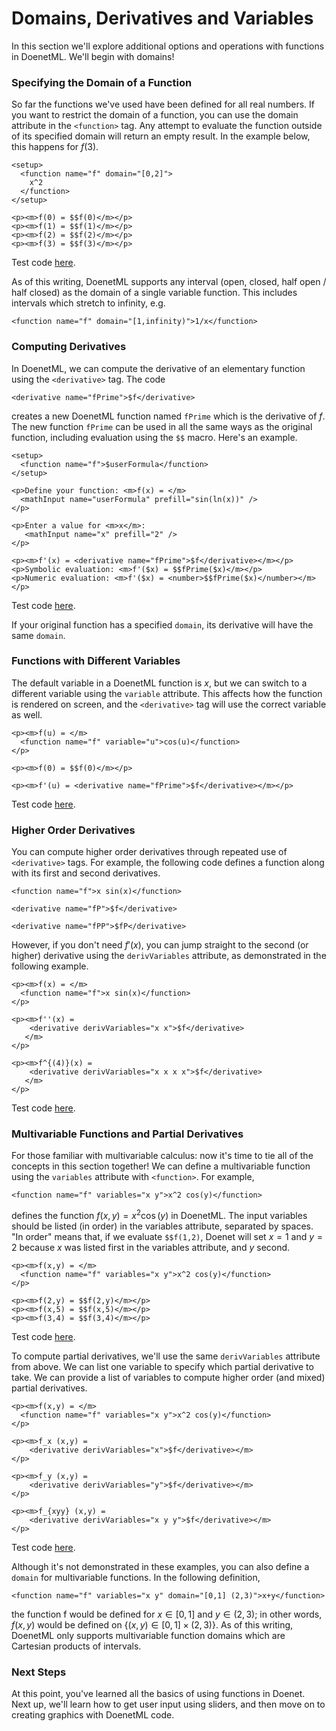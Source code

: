 
# Domains, Derivatives and Variables

In this section we'll explore additional options and operations with functions in DoenetML. We'll begin with domains!

### Specifying the Domain of a Function
So far the functions we've used have been defined for all real numbers. If you want to restrict the domain of a function, you can use the domain attribute in the `<function>` tag. Any attempt to evaluate the function outside of its specified domain will return an empty result. In the example below, this happens for $f(3)$.

```doenet
<setup>
  <function name="f" domain="[0,2]">
    x^2
  </function>      
</setup> 

<p><m>f(0) = $$f(0)</m></p>
<p><m>f(1) = $$f(1)</m></p>
<p><m>f(2) = $$f(2)</m></p>
<p><m>f(3) = $$f(3)</m></p>
```
Test code [here](https://www.doenet.org/portfolioeditor/_J1J2N530LyIvVWx64xB8V/_AgzWwqGV6Yy9DfqMyGlFm).

As of this writing, DoenetML supports any interval (open, closed, half open / half closed) as the domain of a single variable function. This includes intervals which stretch to infinity, e.g.

```doenet
<function name="f" domain="[1,infinity)">1/x</function>
```

### Computing Derivatives
In DoenetML, we can compute the derivative of an elementary function using the `<derivative>` tag. The code

```doenet
<derivative name="fPrime">$f</derivative>
```

creates a new DoenetML function named `fPrime` which is the derivative of $f$. The new function `fPrime` can be used in all the same ways as the original function, including evaluation using the `$$` macro. Here's an example.

```doenet
<setup>
  <function name="f">$userFormula</function>
</setup>
 
<p>Define your function: <m>f(x) = </m>
  <mathInput name="userFormula" prefill="sin(ln(x))" />
</p>
 
<p>Enter a value for <m>x</m>: 
   <mathInput name="x" prefill="2" />
</p>
 
<p><m>f'(x) = <derivative name="fPrime">$f</derivative></m></p>
<p>Symbolic evaluation: <m>f'($x) = $$fPrime($x)</m></p>
<p>Numeric evaluation: <m>f'($x) = <number>$$fPrime($x)</number></m></p>
```
Test code [here](https://www.doenet.org/portfolioeditor/_J1J2N530LyIvVWx64xB8V/_AgzWwqGV6Yy9DfqMyGlFm).

If your original function has a specified `domain`, its derivative will have the same `domain`.

### Functions with Different Variables
The default variable in a DoenetML function is 
$x$, but we can switch to a different variable using the `variable` attribute. This affects how the function is rendered on screen, and the `<derivative>` tag will use the correct variable as well.

```doenet
<p><m>f(u) = </m>
  <function name="f" variable="u">cos(u)</function>
</p>

<p><m>f(0) = $$f(0)</m></p>

<p><m>f'(u) = <derivative name="fPrime">$f</derivative></m></p>
```
Test code [here](https://www.doenet.org/portfolioeditor/_J1J2N530LyIvVWx64xB8V/_AgzWwqGV6Yy9DfqMyGlFm).

### Higher Order Derivatives
You can compute higher order derivatives through repeated use of `<derivative>` tags. For example, the following code defines a function along with its first and second derivatives.

```doenet
<function name="f">x sin(x)</function>

<derivative name="fP">$f</derivative>

<derivative name="fPP">$fP</derivative>
```

However, if you don't need $f'(x)$, you can jump straight to the second (or higher) derivative using the `derivVariables` attribute, as demonstrated in the following example.

```doenet
<p><m>f(x) = </m>
  <function name="f">x sin(x)</function>
</p>

<p><m>f''(x) = 
    <derivative derivVariables="x x">$f</derivative>  
   </m>
</p>

<p><m>f^{(4)}(x) = 
    <derivative derivVariables="x x x x">$f</derivative>  
   </m>
</p>
```
Test code [here](https://www.doenet.org/portfolioeditor/_J1J2N530LyIvVWx64xB8V/_AgzWwqGV6Yy9DfqMyGlFm).

### Multivariable Functions and Partial Derivatives
For those familiar with multivariable calculus: now it's time to tie all of the concepts in this section together! We can define a multivariable function using the `variables` attribute with `<function>`. For example,

```doenet
<function name="f" variables="x y">x^2 cos(y)</function>
```

defines the function $f(x,y) = x^2 \cos (y)$ in DoenetML. The input variables should be listed (in order) in the variables attribute, separated by spaces. "In order" means that, if we evaluate `$$f(1,2)`, Doenet will set $x = 1$ and $y = 2$ because $x$ was listed first in the variables attribute, and $y$ second.

```doenet
<p><m>f(x,y) = </m>
  <function name="f" variables="x y">x^2 cos(y)</function>
</p>

<p><m>f(2,y) = $$f(2,y)</m></p>
<p><m>f(x,5) = $$f(x,5)</m></p>
<p><m>f(3,4) = $$f(3,4)</m></p>
```
Test code [here](https://www.doenet.org/portfolioeditor/_J1J2N530LyIvVWx64xB8V/_AgzWwqGV6Yy9DfqMyGlFm).

To compute partial derivatives, we'll use the same `derivVariables` attribute from above. We can list one variable to specify which partial derivative to take. We can provide a list of variables to compute higher order (and mixed) partial derivatives.

```doenet
<p><m>f(x,y) = </m>
  <function name="f" variables="x y">x^2 cos(y)</function>
</p>

<p><m>f_x (x,y) = 
    <derivative derivVariables="x">$f</derivative></m>
</p>

<p><m>f_y (x,y) = 
    <derivative derivVariables="y">$f</derivative></m>
</p>

<p><m>f_{xyy} (x,y) = 
    <derivative derivVariables="x y y">$f</derivative></m>
</p>

```
Test code [here](https://www.doenet.org/portfolioeditor/_J1J2N530LyIvVWx64xB8V/_AgzWwqGV6Yy9DfqMyGlFm).

Although it's not demonstrated in these examples, you can also define a `domain` for multivariable functions. In the following definition,

```doenet
<function name="f" variables="x y" domain="[0,1] (2,3)">x+y</function>
```

the function f would be defined for  $x \in [0,1]$ and $y \in (2,3)$; in other words, $f(x,y)$ would be defined on $\{ (x,y) \in [0,1] \times (2,3) \}$. As of this writing, DoenetML only supports multivariable function domains which are Cartesian products of intervals.

### Next Steps
At this point, you've learned all the basics of using functions in Doenet. Next up, we'll learn how to get user input using sliders, and then move on to creating graphics with DoenetML code.



